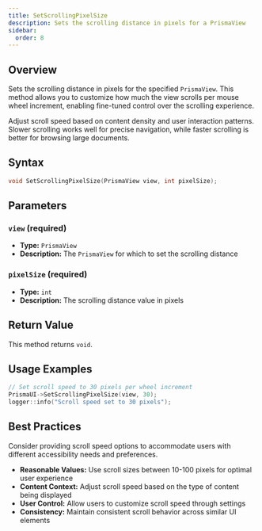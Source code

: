 ```yaml
---
title: SetScrollingPixelSize
description: Sets the scrolling distance in pixels for a PrismaView
sidebar:
  order: 8
---
```



## Overview

Sets the scrolling distance in pixels for the specified `PrismaView`. This method allows you to customize how much the view scrolls per mouse wheel increment, enabling fine-tuned control over the scrolling experience.

<Aside type="tip" title="Scroll Optimization">
Adjust scroll speed based on content density and user interaction patterns. Slower scrolling works well for precise navigation, while faster scrolling is better for browsing large documents.
</Aside>

## Syntax

```cpp
void SetScrollingPixelSize(PrismaView view, int pixelSize);
```

## Parameters

### `view` (required)
- **Type:** `PrismaView`
- **Description:** The `PrismaView` for which to set the scrolling distance

### `pixelSize` (required)
- **Type:** `int`
- **Description:** The scrolling distance value in pixels

## Return Value

This method returns `void`.

## Usage Examples

<Tabs>
<TabItem label="Basic Scroll Configuration">

```cpp
// Set scroll speed to 30 pixels per wheel increment
PrismaUI->SetScrollingPixelSize(view, 30);
logger::info("Scroll speed set to 30 pixels");
```

</TabItem>
</Tabs>

## Best Practices

<Aside type="tip" title="Accessibility">
Consider providing scroll speed options to accommodate users with different accessibility needs and preferences.
</Aside>

- **Reasonable Values:** Use scroll sizes between 10-100 pixels for optimal user experience
- **Content Context:** Adjust scroll speed based on the type of content being displayed
- **User Control:** Allow users to customize scroll speed through settings
- **Consistency:** Maintain consistent scroll behavior across similar UI elements
